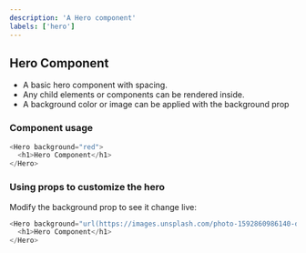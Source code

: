 ```yaml
---
description: 'A Hero component'
labels: ['hero']
---
```



## Hero Component

- A basic hero component with spacing.
- Any child elements or components can be rendered inside.
- A background color or image can be applied with the background prop

### Component usage

```js
<Hero background="red">
  <h1>Hero Component</h1>
</Hero>
```

### Using props to customize the hero

Modify the background prop to see it change live:

```js live
<Hero background="url(https://images.unsplash.com/photo-1592860986140-d77ede8b7116?ixid=MnwxMjA3fDB8MHxwaG90by1wYWdlfHx8fGVufDB8fHx8&ixlib=rb-1.2.1&auto=format&fit=crop&w=2100&q=80) no-repeat center center scroll">
  <h1>Hero Component</h1>
</Hero>
```
